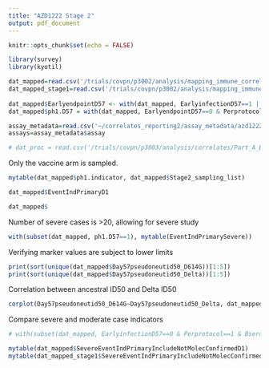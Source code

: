 ```yaml
---
title: "AZD1222 Stage 2"
output: pdf_document
---
```


```r
knitr::opts_chunk$set(echo = FALSE)

library(survey)
library(kyotil)

dat_mapped=read.csv('/trials/covpn/p3002/analysis/mapping_immune_correlates/stage2/adata/COVID_AstraZeneca_stage2_mapped_20240306.csv')
dat_mapped_stage1=read.csv('/trials/covpn/p3002/analysis/mapping_immune_correlates/stage1/adata/COVID_AstraZeneca_realdata_20221208.csv')
 
dat_mapped$EarlyendpointD57 <- with(dat_mapped, EarlyinfectionD57==1 | (EventIndPrimaryD1==1 & EventTimePrimaryD1 < NumberdaysD1toD57 + 7),1,0)
dat_mapped$ph1.D57 = with(dat_mapped, EarlyendpointD57==0 & Perprotocol==1 & EventTimePrimaryD57 >= 7)

assay_metadata=read.csv('~/correlates_reporting2/assay_metadata/azd1222_stage2_assay_metadata.csv')
assays=assay_metadata$assay

# dat_proc = read.csv('/trials/covpn/p3003/analysis/correlates/Part_A_Blinded_Phase_Data/adata/janssen_partA_VL_data_processed_20240126.csv')

```


Only the vaccine arm is sampled. 
```r
mytable(dat_mapped$ph1.indicator, dat_mapped$Stage2_sampling_list)
```


```r
dat_mapped$EventIndPrimaryD1

dat_mapped$
```

Number of severe cases is >20, allowing for severe study
```r
with(subset(dat_mapped, ph1.D57==1), mytable(EventIndPrimarySevere))
```



Verifying marker values are subject to lower limits
```r
print(sort(unique(dat_mapped$Day57pseudoneutid50_D614G))[1:5])
print(sort(unique(dat_mapped$Day57pseudoneutid50_Delta))[1:5])
```

Correlation between ancestral ID50 and Delta ID50
```r
corplot(Day57pseudoneutid50_D614G~Day57pseudoneutid50_Delta, dat_mapped)
```


Compare severe and moderate case indicators
```r
# with(subset(dat_mapped, EarlyinfectionD57==0 & Perprotocol==1 & Bserostatus==0 & Trt==1), mytable())

mytable(dat_mapped$SevereEventIndPrimaryIncludeNotMolecConfirmedD1)
mytable(dat_mapped_stage1$SevereEventIndPrimaryIncludeNotMolecConfirmedD1)

```


